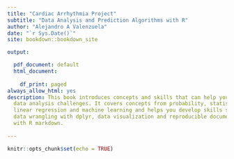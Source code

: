```yaml
---
title: "Cardiac Arrhythmia Project"
subtitle: "Data Analysis and Prediction Algorithms with R"
author: "Alejandro A Valenzuela"
date: "`r Sys.Date()`"
site: bookdown::bookdown_site

output:

  pdf_document: default
  html_document:
    
    df_print: paged
always_allow_html: yes  
description: This book introduces concepts and skills that can help you tackle real-world
  data analysis challenges. It covers concepts from probability, statistical inference,
  linear regression and machine learning and helps you develop skills such as R programming,
  data wrangling with dplyr, data visualization and reproducible document preparation
  with R markdown.
  
---
```


```r
knitr::opts_chunk$set(echo = TRUE)
```
